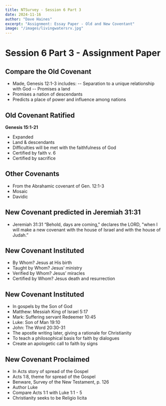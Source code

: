 ```yaml
---
title: NTSurvey - Session 6 Part 3
date: 2024-11-16
author: "Dave Haines"
excerpt: "Assignment: Essay Paper - Old and New Coventant"
image: "/images/livingwatersrv.jpg"
---
```


# Session 6 Part 3 - Assignment Paper

## Compare the Old Covenant
- Made, Genesis 12:1-3 includes:
-- Separation to a unique relationship with God
-- Promises a land
- Promises a nation of descendants
- Predicts a place of power and influence among nations

## Old Covenant Ratified
**Genesis 15:1-21**  
- Expanded
- Land & descendants
- Difficulties will be met with the faithfulness of God
- Certified by faith v. 6
- Certified by sacrifice

## Other Covenants
- From the Abrahamic covenant of Gen. 12:1-3
- Mosaic
- Davidic

## New Covenant predicted in Jeremiah 31:31
- Jeremiah 31:31 “Behold, days are coming," declares the LORD, "when I will
make a new covenant with the house of Israel and with the house of Judah.”

## New Covenant Instituted
- By Whom? Jesus at His birth
- Taught by Whom? Jesus’ ministry
- Verified by Whom? Jesus’ miracles
- Certified by Whom? Jesus death and resurrection

## New Covenant Instituted
- In gospels by the Son of God
- Matthew: Messiah King of Israel 5:17
- Mark: Suffering servant Redeemer 10:45
- Luke: Son of Man 19:10
- John: The Word 20:30-31
- The apostle writing later, giving a rationale for Christianity
- To teach a philosophical basis for faith by dialogues
- Create an apologetic call to faith by signs
## New Covenant Proclaimed
- In Acts story of spread of the Gospel
- Acts 1:8, theme for spread of the Gospel
- Benware, Survey of the New Testament, p. 126
- Author Luke
- Compare Acts 1:1 with Luke 1:1 - 5
- Christianity seeks to be Religio licita
